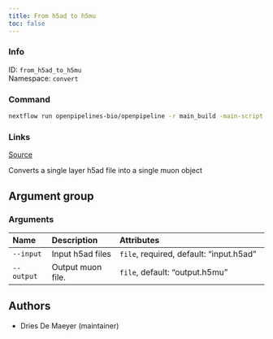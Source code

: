 ```yaml
---
title: From h5ad to h5mu
toc: false
---
```


::: {.column-margin}

### Info

ID: `from_h5ad_to_h5mu`  
Namespace: `convert`

### Command

```bash
nextflow run openpipelines-bio/openpipeline -r main_build -main-script target/nextflow/convert/from_h5ad_to_h5mu/main.nf --help
```

### Links
[Source](https://github.com/openpipelines-bio/openpipeline/blob/main/src/convert/from_h5ad_to_h5mu){.btn-action .btn-sm .btn-info .btn role="button"}
:::

Converts a single layer h5ad file into a single muon object


## Argument group

### Arguments



:::{.column-body-outset}
|Name       |Description       |Attributes                              |
|:----------|:-----------------|:---------------------------------------|
|`--input`  |Input h5ad files  |`file`, required, default: "input.h5ad" |
|`--output` |Output muon file. |`file`, default: "output.h5mu"          |
:::

## Authors

 * Dries De Maeyer  (maintainer)

